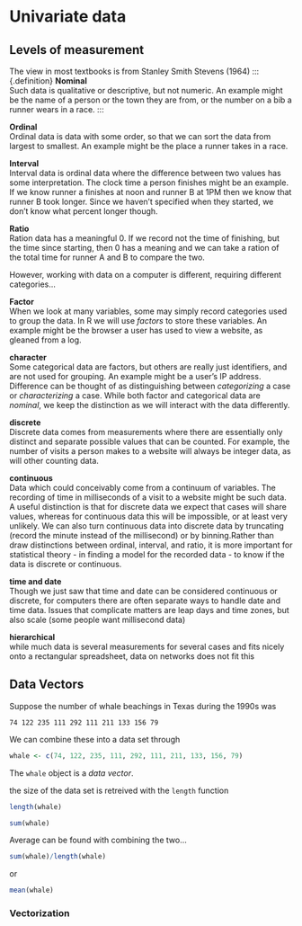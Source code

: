 # Univariate data {#univariate}

## Levels of measurement {-}

The view in most textbooks is from Stanley Smith Stevens (1964)
::: {.definition}
**Nominal**  
Such data is qualitative or descriptive, but not numeric. An example might be the name of a person or the town they are from, or the number on a bib a runner wears in a race.
:::

::: {.definition}
**Ordinal**  
Ordinal data is data with some order, so that we can sort the data from largest to smallest. An example might be the place a runner takes in a race.
:::

::: {.definition}
**Interval**  
Interval data is ordinal data where the difference between two values has some interpretation. The clock time a person finishes might be an example. If we know runner a finishes at noon and runner B at 1PM then we know that runner B took longer. Since we haven’t specified when they started, we don’t know what percent longer though.
:::

::: {.definition}
**Ratio**  
Ration data has a meaningful 0. If we record not the time of finishing, but the time since starting, then 0 has a meaning and we can take a ration of the total time for runner A and B to compare the two.
:::

However, working with data on a computer is different, requiring different categories...

::: {.definition}
**Factor**  
When we look at many variables, some may simply record categories used to group the data. In R we will use *factors* to store these variables. An example might be the browser a user has used to view a website, as gleaned from a log.
:::

::: {.definition}
**character**  
Some categorical data are factors, but others are really just identifiers, and are not used for grouping. An example might be a user’s IP address. Difference can be thought of as distinguishing between *categorizing* a case or *characterizing* a case. While both factor and categorical data are *nominal*, we keep the distinction as we will interact with the data differently.
:::

::: {.definition}
**discrete**  
Discrete data comes from measurements where there are essentially only distinct and separate possible values that can be counted. For example, the number of visits a person makes to a website will always be integer data, as will other counting data.
:::

::: {.definition}
**continuous**  
Data which could conceivably come from a continuum of variables. The recording of time in milliseconds of a visit to a website might be such data. A useful distinction is that for discrete data we expect that cases will share values, whereas for continuous data this will be impossible, or at least very unlikely. We can also turn continuous data into discrete data by truncating (record the minute instead of the millisecond) or by binning.Rather than draw distinctions between ordinal, interval, and ratio, it is more important for statistical theory - in finding a model for the recorded data - to know if the data is discrete or continuous.
:::

::: {.definition}
**time and date**  
Though we just saw that time and date can be considered continuous or discrete, for computers there are often separate ways to handle date and time data. Issues that complicate matters are leap days and time zones, but also scale (some people want millisecond data)
:::

::: {.definition}
**hierarchical**  
while much data is several measurements for several cases and fits nicely onto a rectangular spreadsheet, data on networks does not fit this
:::

## Data Vectors

Suppose the number of whale beachings in Texas during the 1990s was

`74 122 235 111 292 111 211 133 156 79`

We can combine these into a data set through

```R
whale <- c(74, 122, 235, 111, 292, 111, 211, 133, 156, 79)
```

 The `whale` object is a *data vector*.

the size of the data set is retreived with the `length` function

```R
length(whale)
```

```R
sum(whale)
```

Average can be found with combining the two...

```R
sum(whale)/length(whale)
```
or

```R
mean(whale)
```

### Vectorization
